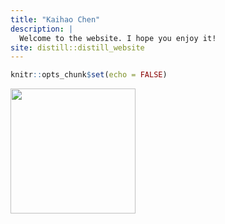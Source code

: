 ```yaml
---
title: "Kaihao Chen"
description: |
  Welcome to the website. I hope you enjoy it!
site: distill::distill_website
---
```


```r
knitr::opts_chunk$set(echo = FALSE)

```

![](image1.jpg){width=200}
